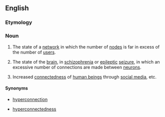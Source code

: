 ==English==

===Etymology===
{{prefix|hyper|connectivity|lang=en}}

===Noun===
{{wikipedia}}
{{en-noun|-}}

# {{context|computing|lang=en}} The state of a [[network]] in which the number of [[node]]s is far in excess of the number of [[user]]s.
# {{context|pathology|lang=en}} The state of the [[brain]], in [[schizophrenia]] or [[epileptic]] [[seizure]], in which an excessive number of connections are made between [[neuron]]s.
# Increased [[connectedness]] of [[human being]]s through [[social media]], etc.

====Synonyms====
* {{sense|excessive connections between neurons}} [[hyperconnection]]
* {{sense|increased connectedness of human beings}} [[hyperconnectedness]]